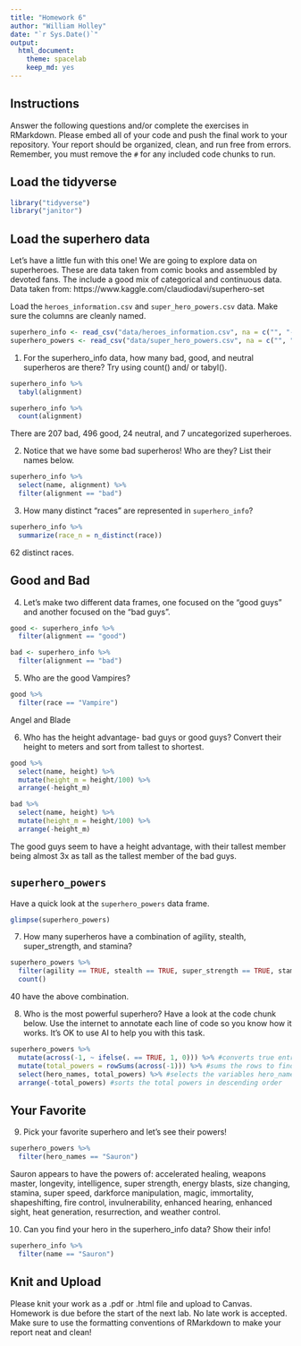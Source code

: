 ```yaml
---
title: "Homework 6"
author: "William Holley"
date: "`r Sys.Date()`"
output:
  html_document: 
    theme: spacelab
    keep_md: yes
---
```


## Instructions
Answer the following questions and/or complete the exercises in RMarkdown. Please embed all of your code and push the final work to your repository. Your report should be organized, clean, and run free from errors. Remember, you must remove the `#` for any included code chunks to run.  

## Load the tidyverse
```r
library("tidyverse")
library("janitor")
```

## Load the superhero data
Let's have a little fun with this one! We are going to explore data on superheroes. These are data taken from comic books and assembled by devoted fans. The include a good mix of categorical and continuous data.  Data taken from: https://www.kaggle.com/claudiodavi/superhero-set  

Load the `heroes_information.csv` and `super_hero_powers.csv` data. Make sure the columns are cleanly named.
```r
superhero_info <- read_csv("data/heroes_information.csv", na = c("", "-99", "-")) %>% clean_names()
superhero_powers <- read_csv("data/super_hero_powers.csv", na = c("", "-99", "-")) %>% clean_names()
```

1. For the superhero_info data, how many bad, good, and neutral superheros are there? Try using count() and/ or tabyl().
```r
superhero_info %>% 
  tabyl(alignment)
```

```r
superhero_info %>% 
  count(alignment)
```
There are 207 bad, 496 good, 24 neutral, and 7 uncategorized superheroes.

2. Notice that we have some bad superheros! Who are they? List their names below.  
```r
superhero_info %>% 
  select(name, alignment) %>% 
  filter(alignment == "bad")
```

3. How many distinct "races" are represented in `superhero_info`?
```r
superhero_info %>% 
  summarize(race_n = n_distinct(race))
```
62 distinct races.

## Good and Bad
4. Let's make two different data frames, one focused on the "good guys" and another focused on the "bad guys".
```r
good <- superhero_info %>% 
  filter(alignment == "good")
```

```r
bad <- superhero_info %>% 
  filter(alignment == "bad")
```

5. Who are the good Vampires?
```r
good %>% 
  filter(race == "Vampire")
```
Angel and Blade

6. Who has the height advantage- bad guys or good guys? Convert their height to meters and sort from tallest to shortest.  
```r
good %>%
  select(name, height) %>% 
  mutate(height_m = height/100) %>% 
  arrange(-height_m)
```

```r
bad %>%
  select(name, height) %>% 
  mutate(height_m = height/100) %>% 
  arrange(-height_m)
```
The good guys seem to have a height advantage, with their tallest member being almost 3x as tall as the tallest member of the bad guys. 

## `superhero_powers`
Have a quick look at the `superhero_powers` data frame.

```r
glimpse(superhero_powers)
```


7. How many superheros have a combination of agility, stealth, super_strength, and stamina?
```r
superhero_powers %>% 
  filter(agility == TRUE, stealth == TRUE, super_strength == TRUE, stamina == TRUE) %>% 
  count()
```
40 have the above combination.

8. Who is the most powerful superhero? Have a look at the code chunk below. Use the internet to annotate each line of code so you know how it works. It's OK to use AI to help you with this task.
```r
superhero_powers %>%
  mutate(across(-1, ~ ifelse(. == TRUE, 1, 0))) %>% #converts true entries to 1 and false entries to 0 for every column except for column 1, which holds the hero names
  mutate(total_powers = rowSums(across(-1))) %>% #sums the rows to find which heroes have the most powers in total
  select(hero_names, total_powers) %>% #selects the variables hero_names and total_powers to be displayed
  arrange(-total_powers) #sorts the total powers in descending order
```

## Your Favorite
9. Pick your favorite superhero and let's see their powers!  
```r
superhero_powers %>% 
  filter(hero_names == "Sauron") 
```
Sauron appears to have the powers of: accelerated healing, weapons master, longevity, intelligence, super strength, energy blasts, size changing, stamina, super speed, darkforce manipulation, magic, immortality, shapeshifting, fire control, invulnerability, enhanced hearing, enhanced sight, heat generation, resurrection, and weather control. 

10. Can you find your hero in the superhero_info data? Show their info!  
```r
superhero_info %>% 
  filter(name == "Sauron")
```

## Knit and Upload
Please knit your work as a .pdf or .html file and upload to Canvas. Homework is due before the start of the next lab. No late work is accepted. Make sure to use the formatting conventions of RMarkdown to make your report neat and clean!  